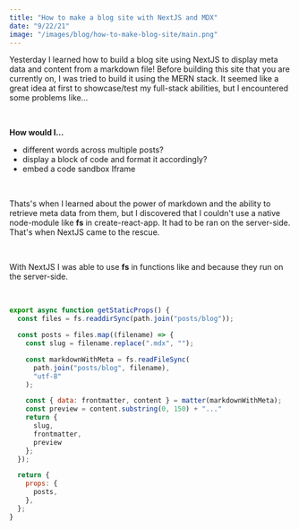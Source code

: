 ```yaml
---
title: "How to make a blog site with NextJS and MDX"
date: "9/22/21"
image: "/images/blog/how-to-make-blog-site/main.png"
---
```


Yesterday I learned how to build a blog site using NextJS to display meta data and content from a markdown file!
Before building this site that you are currently on, I was tried to build it using the MERN stack. It
seemed like a great idea at first to showcase/test my full-stack abilities, but I encountered some problems like...

<br />

**How would I...**
* <Highlight text="style" /> different words across multiple posts? 
* display a block of code and format it accordingly?
* embed a code sandbox Iframe

<br />

Thats's when I learned about the power of markdown and the ability to retrieve
meta data from them, but I discovered that I couldn't use a native
node-module like **fs** in create-react-app. It had to be ran on the
server-side. That's when NextJS came to the rescue. 

<br />

With NextJS I was able to use **fs** in functions like <Highlight text="getStaticProps()" /> and <Highlight text="getStaticPaths()" /> because 
they run on the server-side.

<br />

```javascript:blog.js
export async function getStaticProps() {
  const files = fs.readdirSync(path.join("posts/blog"));

  const posts = files.map((filename) => {
    const slug = filename.replace(".mdx", "");

    const markdownWithMeta = fs.readFileSync(
      path.join("posts/blog", filename),
      "utf-8"
    );

    const { data: frontmatter, content } = matter(markdownWithMeta);
    const preview = content.substring(0, 150) + "..."
    return {
      slug,
      frontmatter,
      preview
    };
  });

  return {
    props: {
      posts,
    },
  };
}
```
